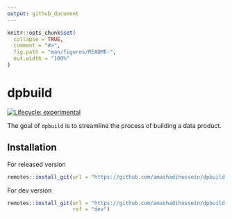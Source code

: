 ```yaml
---
output: github_document
---
```


<!-- README.md is generated from README.Rmd. Please edit that file -->

```r
knitr::opts_chunk$set(
  collapse = TRUE,
  comment = "#>",
  fig.path = "man/figures/README-",
  out.width = "100%"
)
```

# dpbuild

<!-- badges: start -->
[![Lifecycle: experimental](https://img.shields.io/badge/lifecycle-experimental-orange.svg)](https://lifecycle.r-lib.org/articles/stages.html#experimental)
<!-- badges: end -->

The goal of `dpbuild` is to streamline the process of building a data product.

## Installation

For released version

``` r
remotes::install_git(url = "https://github.com/amashadihossein/dpbuild.git")
```

For dev version

``` r
remotes::install_git(url = "https://github.com/amashadihossein/dpbuild.git",
                     ref = "dev")
```

